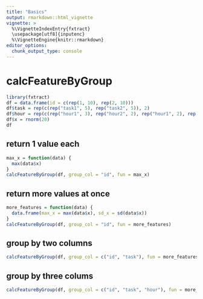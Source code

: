 ```yaml
---
title: "Basics"
output: rmarkdown::html_vignette
vignette: >
  %\VignetteIndexEntry{fxtract}
  \usepackage[utf8]{inputenc}
  %\VignetteEngine{knitr::rmarkdown}
editor_options: 
  chunk_output_type: console
---
```


# calcFeatureByGroup
```r
library(fxtract)
df = data.frame(id = c(rep(1, 10), rep(2, 10)))
df$task = rep(c(rep("task1", 5), rep("task2", 5)), 2)
df$hour = rep(c(rep("hour1", 3), rep("hour2", 2), rep("hour1", 2), rep("hour2", 3)), 2)
df$x = rnorm(20)
df
```

## return 1 value each
```r
max_x = function(data) {
  max(data$x)
}
calcFeatureByGroup(df, group_col = "id", fun = max_x)
```

## return more values at once
```r
more_features = function(data) {
  data.frame(max_x = max(data$x), sd_x = sd(data$x))
}
calcFeatureByGroup(df, group_col = "id", fun = more_features)
```

## group by two columns
```r
calcFeatureByGroup(df, group_col = c("id", "task"), fun = more_features)
```

## group by three colums
```r
calcFeatureByGroup(df, group_col = c("id", "task", "hour"), fun = more_features)
```



